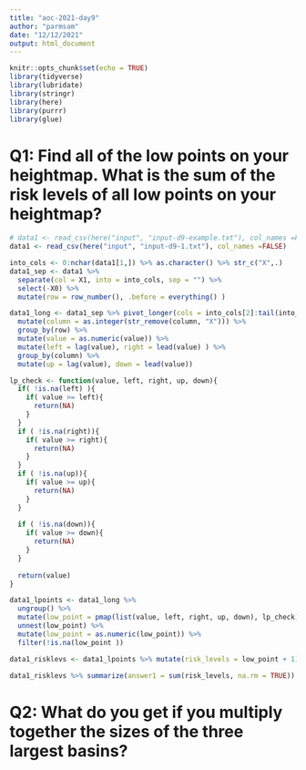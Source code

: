 ```yaml
---
title: "aoc-2021-day9"
author: "parmsam"
date: "12/12/2021"
output: html_document
---
```


```r
knitr::opts_chunk$set(echo = TRUE)
library(tidyverse)
library(lubridate)
library(stringr)
library(here)
library(purrr)
library(glue)
```

# Q1: Find all of the low points on your heightmap. What is the sum of the risk levels of all low points on your heightmap?
```r
# data1 <- read_csv(here("input", "input-d9-example.txt"), col_names =FALSE)
data1 <- read_csv(here("input", "input-d9-1.txt"), col_names =FALSE)

into_cols <- 0:nchar(data1[1,]) %>% as.character() %>% str_c("X",.)
data1_sep <- data1 %>% 
  separate(col = X1, into = into_cols, sep = "") %>% 
  select(-X0) %>% 
  mutate(row = row_number(), .before = everything() )

data1_long <- data1_sep %>% pivot_longer(cols = into_cols[2]:tail(into_cols,1), names_to = "column") %>%
  mutate(column = as.integer(str_remove(column, "X"))) %>%
  group_by(row) %>%
  mutate(value = as.numeric(value)) %>% 
  mutate(left = lag(value), right = lead(value) ) %>%
  group_by(column) %>%
  mutate(up = lag(value), down = lead(value))

lp_check <- function(value, left, right, up, down){
  if( !is.na(left) ){
    if( value >= left){
      return(NA)
    }
  } 
  if ( !is.na(right)){
    if( value >= right){
      return(NA)
    }
  } 
  if ( !is.na(up)){
    if( value >= up){
      return(NA)
    }
  }
   
  if ( !is.na(down)){
    if( value >= down){
      return(NA)
    }
  }
  
  return(value)
}

data1_lpoints <- data1_long %>% 
  ungroup() %>%
  mutate(low_point = pmap(list(value, left, right, up, down), lp_check)) %>% 
  unnest(low_point) %>% 
  mutate(low_point = as.numeric(low_point)) %>%
  filter(!is.na(low_point ))

data1_risklevs <- data1_lpoints %>% mutate(risk_levels = low_point + 1)

data1_risklevs %>% summarize(answer1 = sum(risk_levels, na.rm = TRUE))
```
# Q2: What do you get if you multiply together the sizes of the three largest basins?
```r

  
```

